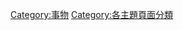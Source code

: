 {{Commons category|Objects by type}}

[[Category:事物|Category:事物]]
[[Category:各主題頁面分類|Category:各主題頁面分類]]